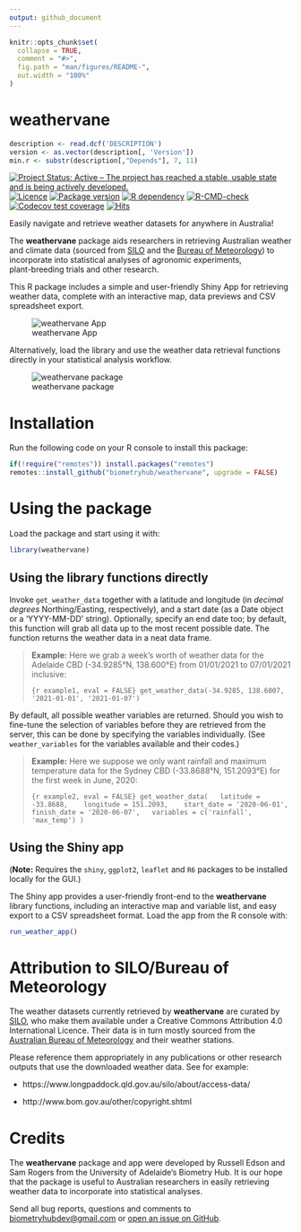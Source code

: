 ```yaml
---
output: github_document
---
```


<!-- README.md is generated from README.Rmd. Please edit that file -->

```r
knitr::opts_chunk$set(
  collapse = TRUE,
  comment = "#>",
  fig.path = "man/figures/README-",
  out.width = "100%"
)
```

# weathervane

```r
description <- read.dcf('DESCRIPTION')
version <- as.vector(description[, 'Version'])
min.r <- substr(description[,"Depends"], 7, 11)
```

<!-- badges: start -->
[![Project Status: Active – The project has reached a stable, usable state and is being actively developed.](https://www.repostatus.org/badges/latest/active.svg)](https://www.repostatus.org/#active)
[![Licence](https://img.shields.io/github/license/mashape/apistatus.svg)](https://choosealicense.com/licenses/mit/)
[![Package version](https://img.shields.io/badge/Package%20version-`r version`-80b6ff.svg)](/DESCRIPTION)
[![R dependency](https://img.shields.io/badge/R%3E%3D-`r min.r`-80b6ff.svg)](https://cran.r-project.org/)
[![R-CMD-check](https://github.com/biometryhub/weathervane/workflows/R-CMD-check/badge.svg)](https://github.com/biometryhub/weathervane/actions)
[![Codecov test coverage](https://codecov.io/gh/biometryhub/weathervane/branch/main/graph/badge.svg)](https://app.codecov.io/gh/biometryhub/weathervane?branch=main)
[![Hits](https://hits.seeyoufarm.com/api/count/incr/badge.svg?url=https%3A%2F%2Fbiometryhub.github.io%2Fweathervane%2F&count_bg=%2379C83D&title_bg=%23555555&icon=&icon_color=%23E7E7E7&title=hits&edge_flat=false)](https://hits.seeyoufarm.com)
<!-- badges: end -->

Easily navigate and retrieve weather datasets for anywhere in Australia!

The **weathervane** package aids researchers in retrieving Australian weather 
and climate data (sourced from [SILO](https://www.longpaddock.qld.gov.au/silo/) and the [Bureau of Meteorology](http://www.bom.gov.au/)) to 
incorporate into statistical analyses of agronomic experiments,  
plant-breeding trials and other research.

This R package includes a simple and user-friendly Shiny App for retrieving
weather data, complete with an interactive map, data previews and CSV
spreadsheet export.

![weathervane App](man/figures/app_usage.gif)

Alternatively, load the library and use the weather data retrieval
functions directly in your statistical analysis workflow.

![weathervane package](man/figures/package_usage.gif)


# Installation

Run the following code on your R console to install this package:

```r
if(!require("remotes")) install.packages("remotes") 
remotes::install_github("biometryhub/weathervane", upgrade = FALSE)
```

# Using the package

Load the package and start using it with:

```r
library(weathervane)
```

## Using the library functions directly

Invoke `get_weather_data` together with a latitude and longitude
(in _decimal degrees_ Northing/Easting, respectively), and a start date
(as a Date object or a 'YYYY-MM-DD' string). Optionally, specify an end
date too; by default, this function will grab all data up to the most recent
possible date. The function returns the weather data in a neat data frame.

> **Example:** Here we grab a week's worth of weather data for the Adelaide CBD
> (-34.9285°N, 138.600°E) from 01/01/2021 to 07/01/2021 inclusive:
>
> ```{r example1, eval = FALSE}
> get_weather_data(-34.9285, 138.6007, '2021-01-01', '2021-01-07')
> ```

By default, all possible weather variables are returned. Should you wish
to fine-tune the selection of variables before they are retrieved from 
the server, this can be done by specifying the variables individually. 
(See `weather_variables` for the variables available and their codes.)

> **Example:** Here we suppose we only want rainfall and maximum temperature data for
> the Sydney CBD (-33.8688°N, 151.2093°E) for the first week in June, 2020:
>
> ```{r example2, eval = FALSE}
> get_weather_data(
>   latitude = -33.8688, 
>   longitude = 151.2093, 
>   start_date = '2020-06-01', 
>   finish_date = '2020-06-07',
>   variables = c('rainfall', 'max_temp')
> )
> ```

## Using the Shiny app

(**Note:** Requires the `shiny`, `ggplot2`, `leaflet` and `R6` packages to be
installed locally for the GUI.)

The Shiny app provides a user-friendly front-end to the **weathervane** library
functions, including an interactive map and variable list, and easy export
to a CSV spreadsheet format. Load the app from the R console with:
```r
run_weather_app()
```

# Attribution to SILO/Bureau of Meteorology

The weather datasets currently retrieved by **weathervane** are curated by
[SILO](https://www.longpaddock.qld.gov.au/silo/),
who make them available under a Creative Commons Attribution 4.0
International Licence. Their data is in turn mostly sourced from the
[Australian Bureau of Meteorology](http://www.bom.gov.au/) and
their weather stations.
  
Please reference them appropriately in any publications or
other research outputs that use the downloaded weather data. 
See for example:

- https://www.longpaddock.qld.gov.au/silo/about/access-data/

- http://www.bom.gov.au/other/copyright.shtml

# Credits

The **weathervane** package and app were developed by Russell Edson
and Sam Rogers from the University of Adelaide's Biometry Hub. It is our hope
that the package is useful to Australian researchers in easily retrieving
weather data to incorporate into statistical analyses.

Send all bug reports, questions and comments to <biometryhubdev@gmail.com> or [open an issue on GitHub](https://github.com/biometryhub/weathervane/issues).

